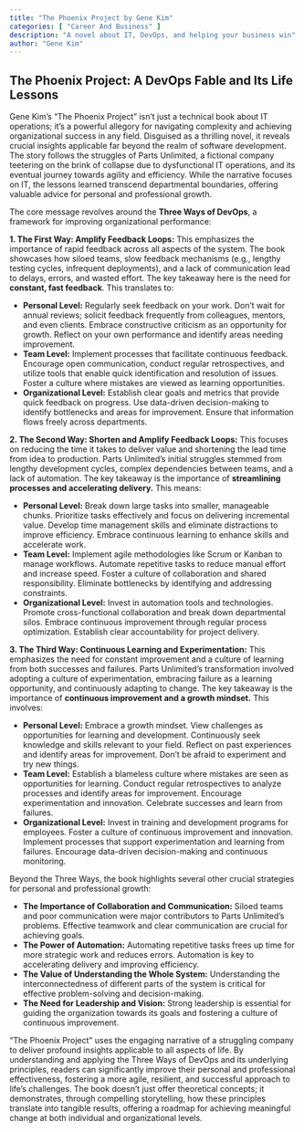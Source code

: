 ```yaml
---
title: "The Phoenix Project by Gene Kim"
categories: [ "Career And Business" ]
description: "A novel about IT, DevOps, and helping your business win"
author: "Gene Kim"
---
```

## The Phoenix Project: A DevOps Fable and Its Life Lessons

Gene Kim's "The Phoenix Project" isn't just a technical book about IT operations; it's a powerful allegory for navigating complexity and achieving organizational success in any field.  Disguised as a thrilling novel, it reveals crucial insights applicable far beyond the realm of software development.  The story follows the struggles of Parts Unlimited, a fictional company teetering on the brink of collapse due to dysfunctional IT operations, and its eventual journey towards agility and efficiency.  While the narrative focuses on IT, the lessons learned transcend departmental boundaries, offering valuable advice for personal and professional growth.

The core message revolves around the **Three Ways of DevOps**, a framework for improving organizational performance:

**1. The First Way: Amplify Feedback Loops:** This emphasizes the importance of rapid feedback across all aspects of the system.  The book showcases how siloed teams, slow feedback mechanisms (e.g., lengthy testing cycles, infrequent deployments), and a lack of communication lead to delays, errors, and wasted effort.  The key takeaway here is the need for **constant, fast feedback**.  This translates to:

* **Personal Level:** Regularly seek feedback on your work.  Don't wait for annual reviews; solicit feedback frequently from colleagues, mentors, and even clients.  Embrace constructive criticism as an opportunity for growth.  Reflect on your own performance and identify areas needing improvement.
* **Team Level:** Implement processes that facilitate continuous feedback.  Encourage open communication, conduct regular retrospectives, and utilize tools that enable quick identification and resolution of issues.  Foster a culture where mistakes are viewed as learning opportunities.
* **Organizational Level:**  Establish clear goals and metrics that provide quick feedback on progress.  Use data-driven decision-making to identify bottlenecks and areas for improvement.  Ensure that information flows freely across departments.

**2. The Second Way: Shorten and Amplify Feedback Loops:** This focuses on reducing the time it takes to deliver value and shortening the lead time from idea to production.  Parts Unlimited's initial struggles stemmed from lengthy development cycles, complex dependencies between teams, and a lack of automation.  The key takeaway is the importance of **streamlining processes and accelerating delivery.** This means:

* **Personal Level:**  Break down large tasks into smaller, manageable chunks.  Prioritize tasks effectively and focus on delivering incremental value.  Develop time management skills and eliminate distractions to improve efficiency.  Embrace continuous learning to enhance skills and accelerate work.
* **Team Level:**  Implement agile methodologies like Scrum or Kanban to manage workflows.  Automate repetitive tasks to reduce manual effort and increase speed.  Foster a culture of collaboration and shared responsibility.  Eliminate bottlenecks by identifying and addressing constraints.
* **Organizational Level:**  Invest in automation tools and technologies.  Promote cross-functional collaboration and break down departmental silos.  Embrace continuous improvement through regular process optimization.  Establish clear accountability for project delivery.


**3. The Third Way: Continuous Learning and Experimentation:** This emphasizes the need for constant improvement and a culture of learning from both successes and failures.  Parts Unlimited's transformation involved adopting a culture of experimentation, embracing failure as a learning opportunity, and continuously adapting to change.  The key takeaway is the importance of **continuous improvement and a growth mindset.** This involves:

* **Personal Level:**  Embrace a growth mindset.  View challenges as opportunities for learning and development.  Continuously seek knowledge and skills relevant to your field.  Reflect on past experiences and identify areas for improvement.  Don't be afraid to experiment and try new things.
* **Team Level:**  Establish a blameless culture where mistakes are seen as opportunities for learning.  Conduct regular retrospectives to analyze processes and identify areas for improvement.  Encourage experimentation and innovation.  Celebrate successes and learn from failures.
* **Organizational Level:**  Invest in training and development programs for employees.  Foster a culture of continuous improvement and innovation.  Implement processes that support experimentation and learning from failures.  Encourage data-driven decision-making and continuous monitoring.

Beyond the Three Ways, the book highlights several other crucial strategies for personal and professional growth:

* **The Importance of Collaboration and Communication:** Siloed teams and poor communication were major contributors to Parts Unlimited's problems.  Effective teamwork and clear communication are crucial for achieving goals.
* **The Power of Automation:** Automating repetitive tasks frees up time for more strategic work and reduces errors.  Automation is key to accelerating delivery and improving efficiency.
* **The Value of Understanding the Whole System:** Understanding the interconnectedness of different parts of the system is critical for effective problem-solving and decision-making.
* **The Need for Leadership and Vision:** Strong leadership is essential for guiding the organization towards its goals and fostering a culture of continuous improvement.

"The Phoenix Project" uses the engaging narrative of a struggling company to deliver profound insights applicable to all aspects of life. By understanding and applying the Three Ways of DevOps and its underlying principles, readers can significantly improve their personal and professional effectiveness, fostering a more agile, resilient, and successful approach to life's challenges. The book doesn't just offer theoretical concepts; it demonstrates, through compelling storytelling, how these principles translate into tangible results, offering a roadmap for achieving meaningful change at both individual and organizational levels.

